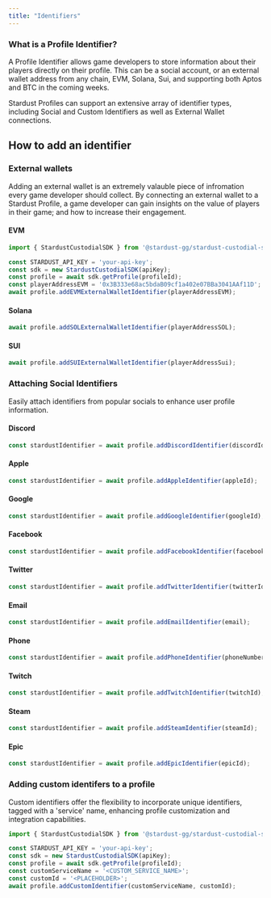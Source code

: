 ```yaml
---
title: "Identifiers"
---
```

### What is a Profile Identifier?
A Profile Identifier allows game developers to store information about their players directly on their profile. This can be a social account, or an external wallet address from any chain, EVM, Solana, Sui, and supporting both Aptos and BTC in the coming weeks. 

Stardust Profiles can support an extensive array of identifier types, including Social and Custom Identifiers as well as External Wallet connections. 

## How to add an identifier

### External wallets

Adding an external wallet is an extremely valauble piece of infromation every game developer should collect. By connecting an external wallet to a Stardust Profile, a game developer can gain insights on the value of players in their game; and how to increase their engagement.


#### EVM
```TypeScript profileIdentifier.ts
import { StardustCustodialSDK } from '@stardust-gg/stardust-custodial-sdk';

const STARDUST_API_KEY = 'your-api-key';
const sdk = new StardustCustodialSDK(apiKey);
const profile = await sdk.getProfile(profileId); 
const playerAddressEVM = '0x3B333e68ac5bdaB09cf1a402e07BBa3041AAf11D';
await profile.addEVMExternalWalletIdentifier(playerAddressEVM);
```

#### Solana

```ts
await profile.addSOLExternalWalletIdentifier(playerAddressSOL);
```
#### SUI
```ts
await profile.addSUIExternalWalletIdentifier(playerAddressSui);
```
### Attaching Social Identifiers 

Easily attach identifiers from popular socials to enhance user profile information.

#### Discord

```ts
const stardustIdentifier = await profile.addDiscordIdentifier(discordId);
```

#### Apple

```ts
const stardustIdentifier = await profile.addAppleIdentifier(appleId);
```

#### Google

```ts
const stardustIdentifier = await profile.addGoogleIdentifier(googleId);
```

#### Facebook

```ts
const stardustIdentifier = await profile.addFacebookIdentifier(facebookId);
```

#### Twitter

```ts
const stardustIdentifier = await profile.addTwitterIdentifier(twitterId);
```

#### Email

```ts
const stardustIdentifier = await profile.addEmailIdentifier(email);
```

#### Phone

```ts
const stardustIdentifier = await profile.addPhoneIdentifier(phoneNumber);
```

#### Twitch

```ts
const stardustIdentifier = await profile.addTwitchIdentifier(twitchId);
```

#### Steam 
    
```ts
const stardustIdentifier = await profile.addSteamIdentifier(steamId);
```

#### Epic 
    
```ts
const stardustIdentifier = await profile.addEpicIdentifier(epicId);
```

### Adding custom identifers to a profile

Custom identifiers offer the flexibility to incorporate unique identifiers, tagged with a 'service' name, enhancing profile customization and integration capabilities.

```TypeScript profileIdentifier.ts
import { StardustCustodialSDK } from '@stardust-gg/stardust-custodial-sdk';

const STARDUST_API_KEY = 'your-api-key';
const sdk = new StardustCustodialSDK(apiKey);
const profile = await sdk.getProfile(profileId); 
const customServiceName = '<CUSTOM_SERVICE_NAME>';
const customId = '<PLACEHOLDER>';
await profile.addCustomIdentifier(customServiceName, customId);
```

